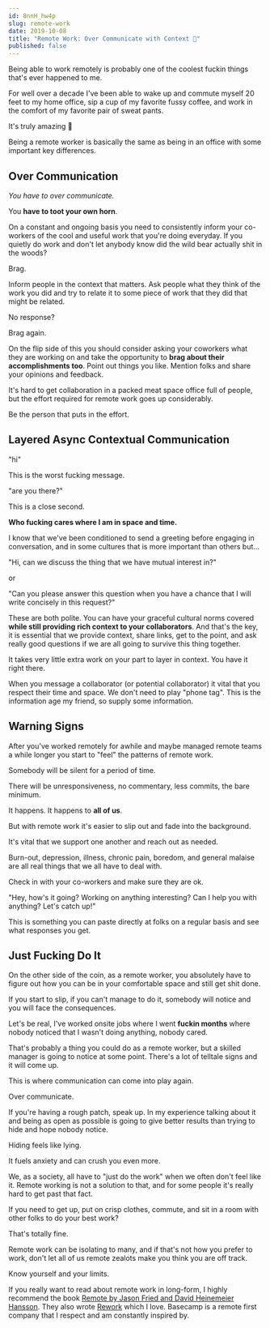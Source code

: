 ```yaml
---
id: 8nnH_hw4p
slug: remote-work
date: 2019-10-08
title: "Remote Work: Over Communicate with Context 🙏"
published: false
---
```


Being able to work remotely is probably one of the coolest fuckin things that's ever happened to me. 

For well over a decade I've been able to wake up and commute myself 20 feet to my home office, sip a cup of my favorite fussy coffee, and work in the comfort of my favorite pair of sweat pants.

It's truly amazing 🙌

Being a remote worker is basically the same as being in an office with some important key differences.

## Over Communication

*You have to over communicate.*

You **have to toot your own horn**. 

On a constant and ongoing basis you need to consistently inform your co-workers of the cool and useful work that you're doing everyday. If you quietly do work and don't let anybody know did the wild bear actually shit in the woods?

Brag.

Inform people in the context that matters. Ask people what they think of the work you did and try to relate it to some piece of work that they did that might be related.

No response?

Brag again.

On the flip side of this you should consider asking your coworkers what they are working on and take the opportunity to **brag about their accomplishments too**. Point out things you like. Mention folks and share your opinions and feedback.

It's hard to get collaboration in a packed meat space office full of people, but the effort required for remote work goes up considerably.

Be the person that puts in the effort.

## Layered Async Contextual Communication

"hi"

This is the worst fucking message.

"are you there?"

This is a close second.

**Who fucking cares where I am in space and time.**

I know that we've been conditioned to send a greeting before engaging in conversation, and in some cultures that is more important than others but...


<div style={{ marginTop: '45px', marginBottom: '45px' }}>
  <TwitterTweetEmbed
    tweetId={'1181325771471642625'}
    options={{ align: 'center' }}
  />
</div>

"Hi, can we discuss the thing that we have mutual interest in?"

or

"Can you please answer this question when you have a chance that I will write concisely in this request?"

These are both polite. You can have your graceful cultural norms covered **while still providing rich context to your collaborators**. And that's the key, it is essential that we provide context, share links, get to the point, and ask really good questions if we are all going to survive this thing together.


<div style={{ marginTop: '45px', marginBottom: '45px' }}>
  <TwitterTweetEmbed
    tweetId={'1181325772377612288'}
    options={{ conversation: 'none', align: 'center' }}
  />
</div>

It takes very little extra work on your part to layer in context. You have it right there.

When you message a collaborator (or potential collaborator) it vital that you respect their time and space. We don't need to play "phone tag". This is the information age my friend, so supply some information.

## Warning Signs

After you've worked remotely for awhile and maybe managed remote teams a while longer you start to "feel" the patterns of remote work.

Somebody will be silent for a period of time.

There will be unresponsiveness, no commentary, less commits, the bare minimum.

It happens. It happens to **all of us**. 

But with remote work it's easier to slip out and fade into the background.

It's vital that we support one another and reach out as needed. 

Burn-out, depression, illness, chronic pain, boredom, and general malaise are all real things that we all have to deal with.

Check in with your co-workers and make sure they are ok. 

"Hey, how's it going? Working on anything interesting? Can I help you with anything? Let's catch up!"

This is something you can paste directly at folks on a regular basis and see what responses you get.

## Just Fucking Do It

On the other side of the coin, as a remote worker, you absolutely have to figure out how you can be in your comfortable space and still get shit done.

If you start to slip, if you can't manage to do it, somebody will notice and you will face the consequences.

Let's be real, I've worked onsite jobs where I went **fuckin months** where nobody noticed that I wasn't doing anything, nobody cared.

That's probably a thing you could do as a remote worker, but a skilled manager is going to notice at some point. There's a lot of telltale signs and it will come up.

This is where communication can come into play again. 

Over communicate.

If you're having a rough patch, speak up. In my experience talking about it and being as open as possible is going to give better results than trying to hide and hope nobody notice.

Hiding feels like lying. 

It fuels anxiety and can crush you even more.

We, as a society, all have to "just do the work" when we often don't feel like it. Remote working is not a solution to that, and for some people it's really hard to get past that fact.

If you need to get up, put on crisp clothes, commute, and sit in a room with other folks to do your best work?

That's totally fine.

Remote work can be isolating to many, and if that's not how you prefer to work, don't let all of us remote zealots make you think you are off track.

Know yourself and your limits.

If you really want to read about remote work in long-form, I highly recommend the book [Remote by Jason Fried and David Heinemeier Hansson](https://www.amazon.com/exec/obidos/ASIN/0804137501/joehoobuiblo-20/ref=nosim/). They also wrote [Rework](https://www.amazon.com/exec/obidos/ASIN/0307463745/joehoobuiblo-20/ref=nosim/) which I love. Basecamp is a remote first company that I respect and am constantly inspired by.
